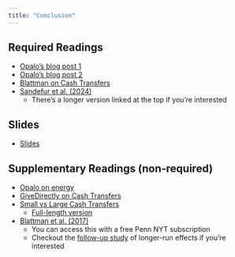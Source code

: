 ```yaml
---
title: "Conclusion"
---
```



## Required Readings

- [Opalo's blog post 1](https://www.africanistperspective.com/p/there-is-a-lot-more-to-policy-research)
- [Opalo's blog post 2](https://www.africanistperspective.com/p/policymaking-for-economic-transformation)
- [Blattman on Cash Transfers](https://www.vox.com/the-big-idea/2017/3/14/14914996/bill-gates-chickens-cash-africa-poor-development#new_tab)
- [Sandefur et al. (2024)](https://www.cgdev.org/blog/renewing-agoa-wont-do-much-africas-exports-heres-what-could)
  + There's a longer version linked at the top if you're interested

## Slides

- [Slides](/slides/26-conclusion.html)


## Supplementary Readings (non-required)

- [Opalo on energy](https://www.africanistperspective.com/p/energy-poverty-is-very-bad-for-humans)
- [GiveDirectly on Cash Transfers](https://www.givedirectly.org/research-on-cash-transfers/)
- [Small vs Large Cash Transfers](https://blogs.worldbank.org/en/developmenttalk/do-larger-cash-transfers-improve-longer-run-outcomes-more-cost-effectively-smaller)
  + [Full-length version](https://documents1.worldbank.org/curated/en/404501631120877904/pdf/Intervention-Size-and-Persistence.pdf)
- [Blattman et al. (2017)](https://www.nytimes.com/2017/04/27/opinion/do-sweatshops-lift-workers-out-of-poverty.html#new_tab)
  + You can access this with a free Penn NYT subscription
  + Checkout the [follow-up study](https://osf.io/preprints/socarxiv/zrqe4) of longer-run effects if you're interested







